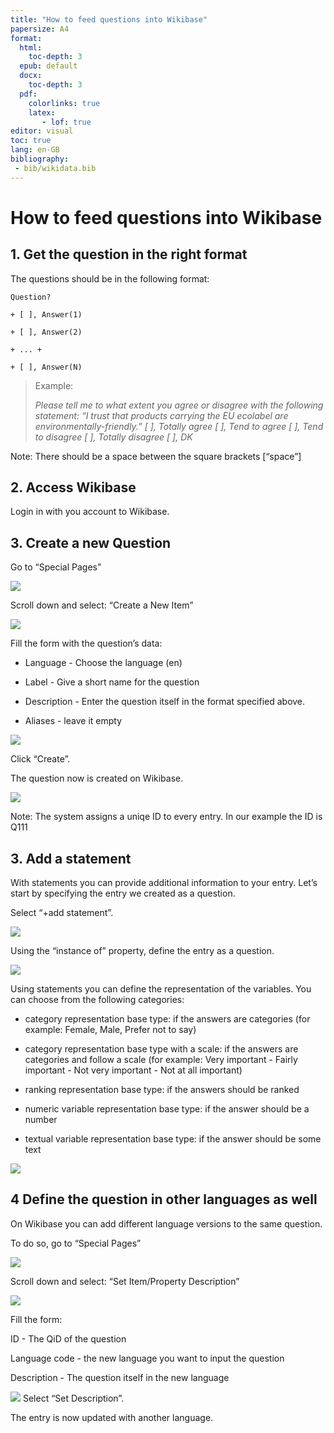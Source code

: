 ```yaml
---
title: "How to feed questions into Wikibase"
papersize: A4
format:
  html: 
    toc-depth: 3
  epub: default
  docx: 
    toc-depth: 3
  pdf:
    colorlinks: true
    latex: 
       - lof: true
editor: visual
toc: true
lang: en-GB
bibliography: 
 - bib/wikidata.bib
---
```


# How to feed questions into Wikibase

## 1. Get the question in the right format

The questions should be in the following format:

`Question?`

`+ [ ], Answer(1)`

`+ [ ], Answer(2)`

`+ ... +`

`+ [ ], Answer(N)`

> Example:
>
> *Please tell me to what extent you agree or disagree with the following statement: “I trust that products carrying the EU ecolabel are environmentally-friendly.” \[ \], Totally agree \[ \], Tend to agree \[ \], Tend to disagree \[ \], Totally disagree \[ \], DK*

::: callout-note
Note: There should be a space between the square brackets \["space"\]
:::

## 2. Access Wikibase

Login in with you account to Wikibase.

## 3. Create a new Question

Go to "Special Pages"

![](png/question_to_wikibase/wikidata_specialPages_2x1.png){fig-align="center"}

Scroll down and select: "Create a New Item"

![](png/question_to_wikibase/wikibase_addNewItem_2x1.png){fig-align="center"}

Fill the form with the question's data:

-   Language - Choose the language (en)

-   Label - Give a short name for the question

-   Description - Enter the question itself in the format specified above.

-   Aliases - leave it empty

![](png/question_to_wikibase/wikibase_createNewItem_2x1.png){fig-align="center"}

Click "Create".

The question now is created on Wikibase.

![](png/question_to_wikibase/example_question_2x1.png){fig-align="center"}

::: callout-note
Note: The system assigns a uniqe ID to every entry. In our example the ID is Q111
:::

## 3. Add a statement

With statements you can provide additional information to your entry. Let's start by specifying the entry we created as a question.

Select "+add statement".

![](png/question_to_wikibase/addStatement_2x1.png){fig-align="center"}

Using the "instance of" property, define the entry as a question.

![](png/question_to_wikibase/statement_property_and_class_2x1.png){fig-align="center"}

Using statements you can define the representation of the variables. You can choose from the following categories:

-   category representation base type: if the answers are categories (for example: Female, Male, Prefer not to say)

-   category representation base type with a scale: if the answers are categories and follow a scale (for example: Very important - Fairly important - Not very important - Not at all important)

-   ranking representation base type: if the answers should be ranked

-   numeric variable representation base type: if the answer should be a number

-   textual variable representation base type: if the answer should be some text

![](png/question_to_wikibase/VariableRepresentation_6x4.png){fig-align="center"}

## 4 Define the question in other languages as well

On Wikibase you can add different language versions to the same question.

To do so, go to "Special Pages"

![](png/question_to_wikibase/wikidata_specialPages_2x1.png){fig-align="center"}

Scroll down and select: "Set Item/Property Description"

![](png/question_to_wikibase/SpecialPages_Set_ItemProperty_Description_2x1.png){fig-align="center"}

Fill the form:

ID - The QiD of the question

Language code - the new language you want to input the question

Description - The question itself in the new language

![](png/question_to_wikibase/Set_IetmProperty_Description_2x1.png){fig-align="center"} Select "Set Description".

The entry is now updated with another language.
